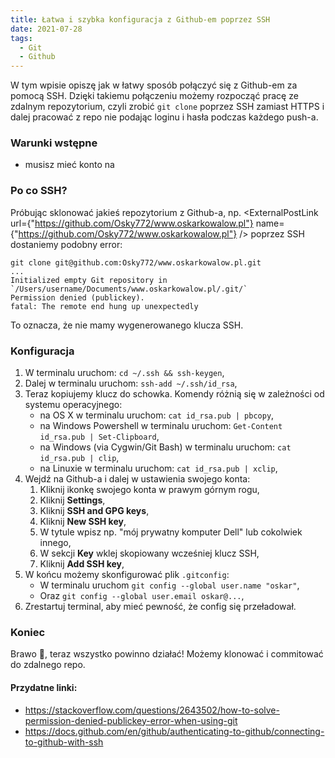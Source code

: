 ```yaml
---
title: Łatwa i szybka konfiguracja z Github-em poprzez SSH
date: 2021-07-28
tags:
  - Git
  - Github
---
```



W tym wpisie opiszę jak w łatwy sposób połączyć się z Github-em za pomocą SSH.
Dzięki takiemu połączeniu możemy rozpocząć pracę ze zdalnym repozytorium, czyli zrobić `git clone` poprzez SSH zamiast HTTPS i dalej pracować z repo nie podając loginu i hasła podczas każdego push-a.

### Warunki wstępne

- musisz mieć konto na 
 <ExternalPostLink name="Github" url="https://github.com" />

### Po co SSH?

Próbując sklonować jakieś repozytorium z Github-a, np. <ExternalPostLink url={"https://github.com/Osky772/www.oskarkowalow.pl"} name={"https://github.com/Osky772/www.oskarkowalow.pl"} /> poprzez SSH dostaniemy podobny error:

```shell
git clone git@github.com:Osky772/www.oskarkowalow.pl.git
...
Initialized empty Git repository in `/Users/username/Documents/www.oskarkowalow.pl/.git/`
Permission denied (publickey).
fatal: The remote end hung up unexpectedly
```

To oznacza, że nie mamy wygenerowanego klucza SSH.

### Konfiguracja

1. W terminalu uruchom: `cd ~/.ssh && ssh-keygen`,
2. Dalej w terminalu uruchom: `ssh-add ~/.ssh/id_rsa`,
3. Teraz kopiujemy klucz do schowka. Komendy różnią się w zależności od systemu operacyjnego:
    - na OS X w terminalu uruchom: `cat id_rsa.pub | pbcopy`,
    - na Windows Powershell w terminalu uruchom: `Get-Content id_rsa.pub | Set-Clipboard`,
    - na Windows (via Cygwin/Git Bash) w terminalu uruchom: `cat id_rsa.pub | clip`,
    - na Linuxie w terminalu uruchom: `cat id_rsa.pub | xclip`,
4. Wejdź na Github-a i dalej w ustawienia swojego konta:
    1. Kliknij ikonkę swojego konta w prawym górnym rogu,
    2. Kliknij **Settings**,
    3. Kliknij **SSH and GPG keys**,
    4. Kliknij **New SSH key**,
    5. W tytule wpisz np. "mój prywatny komputer Dell" lub cokolwiek innego,
    6. W sekcji **Key** wklej skopiowany wcześniej klucz SSH,
    7. Kliknij **Add SSH key**,
5. W końcu możemy skonfigurować plik `.gitconfig`:
    - W terminalu uruchom `git config --global user.name "oskar"`,
    - Oraz `git config --global user.email oskar@...`,
6. Zrestartuj terminal, aby mieć pewność, że config się przeładował.

### Koniec

Brawo 👏, teraz wszystko powinno działać! Możemy klonować i commitować do zdalnego repo.

#### Przydatne linki:
- https://stackoverflow.com/questions/2643502/how-to-solve-permission-denied-publickey-error-when-using-git
- https://docs.github.com/en/github/authenticating-to-github/connecting-to-github-with-ssh

